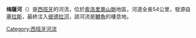 {{Infobox river 
| name            = 梅薩河 ''(Río Mesa)''
| image_name      = Balneario de Sicilia en Jaraba.jpg
| image_size      = 200
| image_alt       = Mesa River in Jaraba
| caption         = 梅薩河一景，位于[[哈拉瓦|哈拉瓦]]
| image_map       = Cuenca del rio Riedra.jpg
| map_size        = 200
| map_alt         = Ebro basin
| map_caption     = [[埃布羅河|埃布羅河]]水系图，中下部黄色区域为彼德拉河流域
| origin = [[卡斯蒂利亚-拉曼恰|卡斯蒂利亚-拉曼恰]][[瓜達拉哈拉省|瓜達拉哈拉省]]<br>[[索洛里奧山脈|索洛里奧山脈]]
| mouth           = [[彼德拉河|彼德拉河]]<br>[[阿拉贡|阿拉贡]]{{link-es|特兰克拉水库|Embalse de La Tranquera}} 
| basin_countries = [[西班牙|西班牙]]
| progression     = [[彼德拉河|彼德拉河]] - [[哈隆河|哈隆河]]- [[埃布羅河|埃布羅河]] - [[地中海|地中海]]
| length          = {{convert|54.17|km}}
| elevation       = {{convert|1272|m|ft|abbr=on}}
| mouth_elevation = {{convert|691|m|ft|abbr=on}}
| mouth_lat_d = 41| mouth_lat_m = 14| mouth_lat_s = 33| mouth_lat_NS = N
| mouth_long_d = 1| mouth_long_m = 48| mouth_long_s = 37| mouth_long_EW = W
| discharge       = 
| watershed       = 
| river_system    = [[埃布羅河|埃布羅河]]
| left_tribs      = 
| right_tribs     = 
}}

'''梅薩河'''（{{lang-es|Río Mesa}}）是[[西班牙|西班牙]]的河流，位於[[索洛里奧山脈|索洛里奧山脈]]地區，河道全長54公里，發源自[[塞拉斯|塞拉斯]]，最終注入[[彼德拉河|彼德拉河]]，該河流是[[鱒魚|鱒魚]]的棲息地。

{{Spain-geo-stub}}
[[Category:西班牙河流|Category:西班牙河流]]